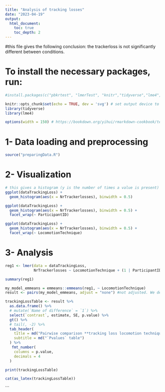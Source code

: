 ```yaml
---
title: "Analysis of tracking losses"
date: "2023-04-19"
output:
  html_document:
    toc: true
    toc_depth: 2
---
```

#this file gives the following conclusion: the trackerloss is not significantly different between conditions.


# To install the necessary packages, run:
```r
#install.packages(c("pbkrtest", "lmerTest", "knitr","tidyverse","lme4","emmeans","ggplot2"))
```

```r
knitr::opts_chunk$set(echo = TRUE, dev = 'svg') # set output device to svg
library(tidyverse)
library(lme4)

options(width = 150) # https://bookdown.org/yihui/rmarkdown-cookbook/text-width.html
```


# 1- Data loading and preprocessing


```r
source("preparingData.R")
```


# 2- Visualization

```r
# this gives a histogram (y is the number of times a value is present)
ggplot(dataTrackingLoss) +
  geom_histogram(aes(x = NrTrackerlosses), binwidth = 0.5)
```

```r
ggplot(dataTrackingLoss) +
  geom_histogram(aes(x = NrTrackerlosses), binwidth = 0.5) +
  facet_wrap(~ ParticipantID)
```

```r
ggplot(dataTrackingLoss) +
  geom_histogram(aes(x = NrTrackerlosses), binwidth = 0.5) +
  facet_wrap(~ LocomotionTechnique)
```

# 3- Analysis

```r
reg1 <- lmer(data = dataTrackingLoss,
             NrTrackerlosses ~ LocomotionTechnique + (1 | ParticipantID))

summary(reg1)
```

```r
my_model_emmeans = emmeans::emmeans(reg1, ~ LocomotionTechnique)
result <- pairs(my_model_emmeans, adjust = "none") #not adjusted. We desire to find insignificance, so we have to be extra strict on concluding any insignificance. If this would be adjusted, we would find insignificant results more easily.

trackingLossTable <- result %>%
  as.data.frame() %>%
  # mutate(`Name of difference` = `1`) %>%
  select(`contrast`, estimate, SE, p.value) %>%
  gt() %>%
  # tail(, -2) %>%
  tab_header(
    title = md("Pairwise comparison **tracking loss locomotion techniques**"),
    subtitle = md("`Pvalues` table")
  ) %>% 
   fmt_number(
    columns = p.value, 
    decimals = 4
  )

print(trackingLossTable)

cat(as_latex(trackingLossTable))
```

```
